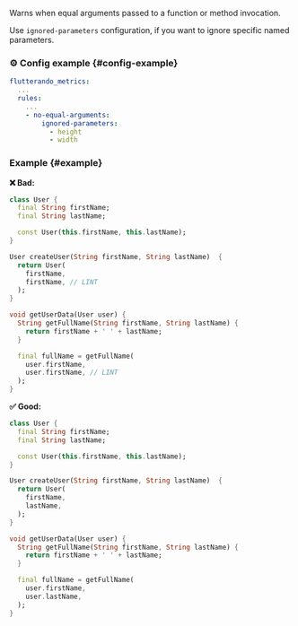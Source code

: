 
<RuleDetails version="2.1.0" severity="warning" hasConfig />

Warns when equal arguments passed to a function or method invocation.

Use `ignored-parameters` configuration, if you want to ignore specific named parameters.

### ⚙️ Config example {#config-example}

```yaml
flutterando_metrics:
  ...
  rules:
    ...
    - no-equal-arguments:
        ignored-parameters:
          - height
          - width
```

### Example {#example}

**❌ Bad:**

```dart
class User {
  final String firstName;
  final String lastName;

  const User(this.firstName, this.lastName);
}

User createUser(String firstName, String lastName)  {
  return User(
    firstName,
    firstName, // LINT
  );
}

void getUserData(User user) {
  String getFullName(String firstName, String lastName) {
    return firstName + ' ' + lastName;
  }

  final fullName = getFullName(
    user.firstName,
    user.firstName, // LINT
  );
}
```

**✅ Good:**

```dart
class User {
  final String firstName;
  final String lastName;

  const User(this.firstName, this.lastName);
}

User createUser(String firstName, String lastName)  {
  return User(
    firstName,
    lastName,
  );
}

void getUserData(User user) {
  String getFullName(String firstName, String lastName) {
    return firstName + ' ' + lastName;
  }

  final fullName = getFullName(
    user.firstName,
    user.lastName,
  );
}
```

